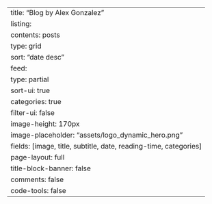 ---
title: "Blog by Alex Gonzalez"
listing:
  contents: posts
  type: grid
  sort: "date desc"
  feed: 
    type: partial
  sort-ui: true
  categories: true
  filter-ui: false
  image-height: 170px
  image-placeholder: "assets/logo_dynamic_hero.png"
  fields: [image, title, subtitle, date, reading-time, categories]
page-layout: full
title-block-banner: false
comments: false
code-tools: false
---